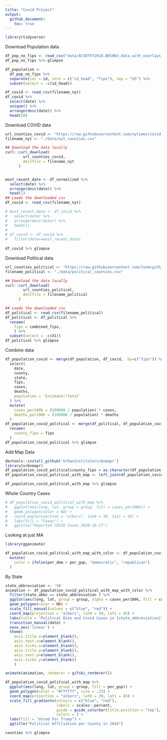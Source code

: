 ```yaml
---
title: "Covid Project"
output:   
  github_document:
    toc: true
---
```


```r
library(tidyverse)
```
Download Population data
```r
df_pop_no_fips <- read_csv("data/ACSDT5Y2018.B01003_data_with_overlays_2020-10-06T142714.csv", skip = 1)
df_pop_no_fips %>% glimpse

df_population <- 
  df_pop_no_fips %>% 
  separate(col = id, into = c("id_head", "fips"), sep = "US") %>% 
  subset(select = -c(id_head))
```
```r
df_covid <- read_csv(filename_nyt) 
df_covid %>%
  select(date) %>%
  unique() %>%
  arrange(desc(date)) %>%
  head(20)
```
Download COVID data
```r
url_counties_covid <- "https://raw.githubusercontent.com/nytimes/covid-19-data/master/us-counties.csv"
filename_nyt <- "./data/nyt_counties.csv"

## Download the data locally
curl::curl_download(
        url_counties_covid,
        destfile = filename_nyt
      )


most_recent_date <- df_normalized %>%
  select(date) %>%
  arrange(desc(date)) %>%
  head(1)
## Loads the downloaded csv
df_covid <- read_csv(filename_nyt) 

# most_recent_date <- df_covid %>%
#   select(date) %>%
#   arrange(desc(date)) %>%
#   head(1)
# 
# df_covid <- df_covid %>%
#   filter(date==most_recent_date)
  
df_covid %>% glimpse

```
Download Political data 
```r
url_counties_political <- "https://raw.githubusercontent.com/tonmcg/US_County_Level_Election_Results_08-16/master/2016_US_County_Level_Presidential_Results.csv"
filename_political <- "./data/political_counties.csv"

## Download the data locally
curl::curl_download(
        url_counties_political,
        destfile = filename_political
      )

## Loads the downloaded csv
df_political <- read_csv(filename_political)
df_political <- df_political %>%
  rename(
    fips = combined_fips,
    ) %>%
  subset(select = -c(X1))
df_political %>% glimpse

```
Combine data
```r
df_population_covid <- merge(df_population, df_covid,  by=c("fips")) %>%   
  select(
    date,
    county,
    state,
    fips,
    cases,
    deaths,
    population = `Estimate!!Total`
  ) %>%
  mutate(
    cases_per100k = (100000 / population) * cases,
    deaths_per100k = (100000 / population) * deaths
  ) 
df_population_covid_political <- merge(df_political, df_population_covid, by=c("fips")) %>%
  rename(
    county_fips = fips
  )
df_population_covid_political %>% glimpse
```
Add Map Data
```r
devtools::install_github('UrbanInstitute/urbnmapr')
library(urbnmapr)
df_population_covid_political$county_fips = as.character(df_population_covid_political$county_fips)
df_population_covid_political_with_map <- left_join(df_population_covid_political, counties, by = "county_fips")

df_population_covid_political_with_map %>% glimpse
```
Whole Country Cases
```r
# df_population_covid_political_with_map %>%
#   ggplot(aes(long, lat, group = group, fill = cases_per100k)) +
#   geom_polygon(color = NA) +
#   coord_map(projection = "albers", lat0 = 39, lat1 = 45) +
#   labs(fill = "Cases") +
#   ggtitle("Reported COVID Cases 2020-10-17")
```
Looking at just MA
```r
library(gganimate)

```
```r
df_population_covid_political_with_map_with_color <- df_population_covid_political_with_map %>%
  mutate(
    color = ifelse(per_dem > per_gop, "democratic", "republican")
  )
```
By State

```r
state_abbreviation <- 'VA'
animation <- df_population_covid_political_with_map_with_color %>%
  filter(state_abbv == state_abbreviation ) %>%
  ggplot(aes(long, lat, group = group, alpha = cases_per100k, fill = color)) +
  geom_polygon(color = NA) +
  scale_fill_manual(values = c("blue", "red")) + 
  coord_map(projection = "albers", lat0 = 39, lat1 = 45) +
  labs(title = "Political Bias and Covid Cases in {state_abbreviation}", subtitle = "Date: {current_frame} ", fill = "Political Bias in 2016", alpha = "Covid Cases Per 100k") +
  transition_manual(date) +
  ease_aes('linear') +
  theme(
    axis.title.x=element_blank(),
    axis.text.x=element_blank(),
    axis.ticks.x=element_blank(),
    axis.title.y=element_blank(),
    axis.text.y=element_blank(),
    axis.ticks.y=element_blank()
    )

animate(animation, renderer = gifski_renderer())

```
```r
df_population_covid_political_with_map %>%
  ggplot(aes(long, lat, group = group, fill = per_gop)) +
  geom_polygon(color = "#ffffff", size = .25) +
  coord_map(projection = "albers", lat0 = 39, lat1 = 45) +
  scale_fill_gradientn(colours = c("blue", "red"),
                       labels = scales::percent,
                       guide = guide_colorbar(title.position = "top"),
                       colors = ) +
  labs(fill = "Voted For Trump") +
  ggtitle("Political Affiliation per County in 2016")
```

```r
counties %>% glimpse
```

